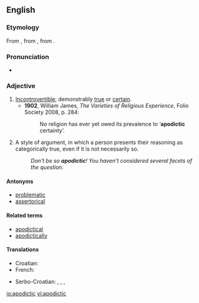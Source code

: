 {{wikipedia}}
==English==

===Etymology===
From {{etyl|la}} {{term|apodicticus|apodīcticus}}, from {{etyl|grc}} {{term|ἀποδεικτός||demonstrable|sc=polytonic}}, from {{term|ἀποδείκνυμι||demonstrate|sc=polytonic}}.

===Pronunciation===
*{{a|UK}} {{IPA|/apə(ʊ)ˈdɪktɪk/}}

===Adjective===
{{en-adj}}

# [[incontrovertible|Incontrovertible]]; demonstrably [[true]] or [[certain]].
#*'''1902''', William James, ''The Varieties of Religious Experience'', Folio Society 2008, p. 284:
#*:No religion has ever yet owed its prevalence to ‘'''apodictic''' certainty’.
# A style of argument, in which a person presents their reasoning as categorically true, even if it is not necessarily so. 
#:''Don't be so '''apodictic'''! You haven't considered several facets of the question.''

====Antonyms====
*[[problematic]] 
*[[assertorical]]

====Related terms====
*[[apodictical]]
*[[apodictically]]

====Translations====
{{trans-top|incontrovertible}}
*Croatian: {{t-|hr|apodiktičan}}
* French: {{t|fr|apodictique|m|f}}
{{trans-mid}}
* Serbo-Croatian: {{tø|sh|nepobitno|xs=Serbo-Croatian}},  {{tø|sh|apodiktično|xs=Serbo-Croatian}},  {{tø|sh|neporecivo|xs=Serbo-Croatian}},  {{tø|sh|neoborivo|xs=Serbo-Croatian}}
{{trans-bottom}}



[[io:apodictic]]
[[vi:apodictic]]